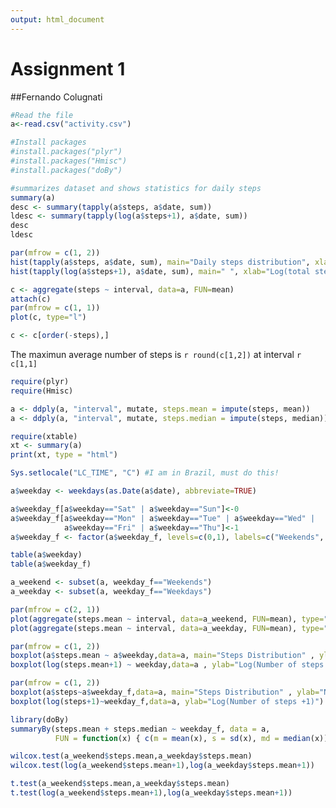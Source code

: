 ```yaml
---
output: html_document
---
```

Assignment 1
==================================
##Fernando Colugnati




```r
#Read the file
a<-read.csv("activity.csv")

#Install packages
#install.packages("plyr")
#install.packages("Hmisc")
#install.packages("doBy")

```


```r
#summarizes dataset and shows statistics for daily steps
summary(a)
desc <- summary(tapply(a$steps, a$date, sum))
ldesc <- summary(tapply(log(a$steps+1), a$date, sum))
desc
ldesc
```

```r

par(mfrow = c(1, 2))
hist(tapply(a$steps, a$date, sum), main="Daily steps distribution", xlab="Total daily steps")
hist(tapply(log(a$steps+1), a$date, sum), main=" ", xlab="Log(total steps + 1)")

c <- aggregate(steps ~ interval, data=a, FUN=mean)
attach(c)
par(mfrow = c(1, 1))
plot(c, type="l")

c <- c[order(-steps),]
```

The maximun average number of steps is `r round(c[1,2])` at interval `r c[1,1]`

```r
require(plyr)
require(Hmisc)

a <- ddply(a, "interval", mutate, steps.mean = impute(steps, mean))
a <- ddply(a, "interval", mutate, steps.median = impute(steps, median))

require(xtable)
xt <- summary(a)
print(xt, type = "html")
```


```r
Sys.setlocale("LC_TIME", "C") #I am in Brazil, must do this!

a$weekday <- weekdays(as.Date(a$date), abbreviate=TRUE)

a$weekday_f[a$weekday=="Sat" | a$weekday=="Sun"]<-0
a$weekday_f[a$weekday=="Mon" | a$weekday=="Tue" | a$weekday=="Wed" | 
            a$weekday=="Fri" | a$weekday=="Thu"]<-1
a$weekday_f <- factor(a$weekday_f, levels=c(0,1), labels=c("Weekends", "Weekdays"))

table(a$weekday)
table(a$weekday_f)
```


```r
a_weekend <- subset(a, weekday_f=="Weekends")
a_weekday <- subset(a, weekday_f=="Weekdays")

par(mfrow = c(2, 1))
plot(aggregate(steps.mean ~ interval, data=a_weekend, FUN=mean), type="l", sub="Weekend")
plot(aggregate(steps.mean ~ interval, data=a_weekday, FUN=mean), type="l", sub="weekday")

par(mfrow = c(1, 2))
boxplot(a$steps.mean ~ a$weekday,data=a, main="Steps Distribution" , ylab="Number of steps")
boxplot(log(steps.mean+1) ~ weekday,data=a , ylab="Log(Number of steps +1)")

par(mfrow = c(1, 2))
boxplot(a$steps~a$weekday_f,data=a, main="Steps Distribution" , ylab="Number of steps")
boxplot(log(steps+1)~weekday_f,data=a, ylab="Log(Number of steps +1)")

```

```r
library(doBy)
summaryBy(steps.mean + steps.median ~ weekday_f, data = a, 
          FUN = function(x) { c(m = mean(x), s = sd(x), md = median(x)) } )

wilcox.test(a_weekend$steps.mean,a_weekday$steps.mean)
wilcox.test(log(a_weekend$steps.mean+1),log(a_weekday$steps.mean+1))

t.test(a_weekend$steps.mean,a_weekday$steps.mean)
t.test(log(a_weekend$steps.mean+1),log(a_weekday$steps.mean+1))


```

